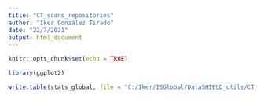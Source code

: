 ```yaml
---
title: "CT_scans_repositories"
author: "Iker González Tirado"
date: "22/7/2021"
output: html_document
---
```


```r
knitr::opts_chunk$set(echo = TRUE)
```

```r
library(ggplot2)
```

```r
write.table(stats_global, file = "C:/Iker/ISGlobal/DataSHIELD_utils/CT_images/CT_scans_table.ods")
```


